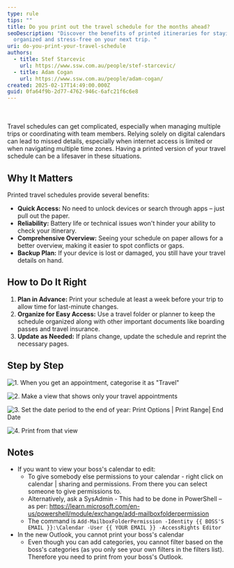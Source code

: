 ```yaml
---
type: rule
tips: ""
title: Do you print out the travel schedule for the months ahead?
seoDescription: "Discover the benefits of printed itineraries for staying
  organized and stress-free on your next trip. "
uri: do-you-print-your-travel-schedule
authors:
  - title: Stef Starcevic
    url: https://www.ssw.com.au/people/stef-starcevic/
  - title: Adam Cogan
    url: https://www.ssw.com.au/people/adam-cogan/
created: 2025-02-17T14:49:00.000Z
guid: 0fa64f9b-2d77-4762-946c-6afc21f6c6e8
---
```

\
\
Travel schedules can get complicated, especially when managing multiple trips or coordinating with team members. Relying solely on digital calendars can lead to missed details, especially when internet access is limited or when navigating multiple time zones. Having a printed version of your travel schedule can be a lifesaver in these situations.
## Why It Matters

Printed travel schedules provide several benefits:

* **Quick Access:** No need to unlock devices or search through apps – just pull out the paper.
* **Reliability:** Battery life or technical issues won't hinder your ability to check your itinerary.
* **Comprehensive Overview:** Seeing your schedule on paper allows for a better overview, making it easier to spot conflicts or gaps.
* **Backup Plan:** If your device is lost or damaged, you still have your travel details on hand.

## How to Do It Right

1. **Plan in Advance:** Print your schedule at least a week before your trip to allow time for last-minute changes.
2. **Organize for Easy Access:** Use a travel folder or planner to keep the schedule organized along with other important documents like boarding passes and travel insurance.
3. **Update as Needed:** If plans change, update the schedule and reprint the necessary pages.

## Step by Step

![1. When you get an appointment, categorise it as "Travel"](pa-rule-1.png)

![2. Make a view that shows only your travel appointments](pa-rule-2.png)

![3. Set the date period to the end of year:  Print Options | Print Range| End Date](pa-rule-3.png)

![4. Print from that view](pa-rule-4.png)

## Notes

* If you want to view your boss's calendar to edit:
  * To give somebody else permissions to your calendar - right click on calendar | sharing and permissions. From there you can select someone to give permissions to.
  * Alternatively, ask a SysAdmin - This had to be done in PowerShell – as per: https://learn.microsoft.com/en-us/powershell/module/exchange/add-mailboxfolderpermission
  *    The command is
```Add-MailboxFolderPermission -Identity {{ BOSS'S EMAIL }}:\Calendar -User {{ YOUR EMAIL }} -AccessRights Editor```
* In the new Outlook, you cannot print your boss's calendar
  * Even though you can add categories, you cannot filter based on the boss's categories (as you only see your own filters in the filters list). Therefore you need to print from your boss's Outlook.
